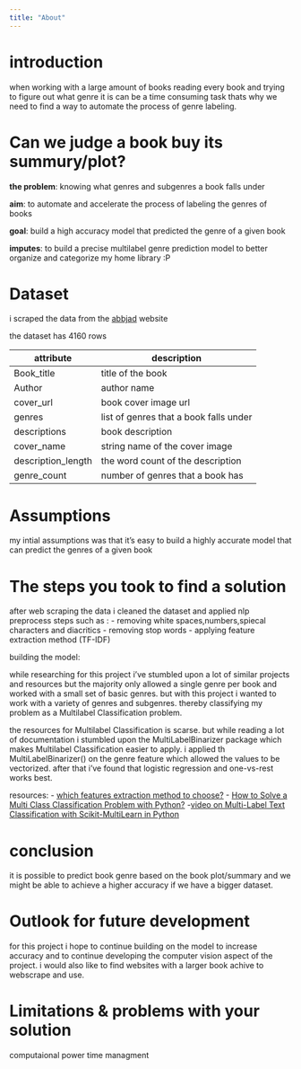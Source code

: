 ```yaml
---
title: "About"
---
```


# introduction

when working with a large amount of books reading every book and trying to figure out what genre it is can be a time consuming task thats why we need to find a way to automate the process of genre labeling. 

# Can we judge a book buy its summury/plot?

**the problem**: knowing what genres and subgenres a book falls under 

**aim**: to automate and accelerate the process of labeling the genres of books

**goal**: build a high accuracy model that predicted the genre of a given book

**imputes**: to build a precise multilabel genre prediction model to better organize and categorize my home library :P

# Dataset 

i scraped the data from the [abbjad](https://www.abjjad.com/) website 

the dataset has 4160 rows


| attribute          | description                            |
|--------------------|----------------------------------------|
| Book_title         | title of the book                      |
| Author             | author name                            |
| cover_url          | book cover image url                   |
| genres             | list of genres that a book falls under |
| descriptions       | book description                       |
| cover_name         | string name of the cover image         |
| description_length | the word count of the description      |
| genre_count        | number of genres that a book has       |


# Assumptions

my intial assumptions was that it's easy to build a highly accurate model that can predict the genres of a given book

# The steps you took to find a solution

 after web scraping the data i cleaned the dataset and applied nlp preprocess steps such as : 
 - removing white spaces,numbers,spiecal characters and diacritics
 - removing stop words
 - applying feature extraction method (TF-IDF)
 
 building the model:
 
  while researching for this project i've stumbled upon a lot of similar projects and resources but the majority only allowed a single genre per book and worked with a small set of basic genres. but with this project i wanted to work with a variety of genres and subgenres. thereby classifying my problem as a Multilabel Classification problem.
  
  the resources for Multilabel Classification is scarse. but while reading a lot of documentation i stumbled upon the MultiLabelBinarizer package which makes Multilabel Classification easier to apply. i applied th MultiLabelBinarizer() on the genre feature which allowed the values to be vectorized. after that i've found that logistic regression and one-vs-rest works best.
  
  resources:
  - [which features extraction method to choose?](https://sci-hub.se/https://dl.acm.org/doi/10.1145/3372938.3372998)
  - [How to Solve a Multi Class Classification Problem with Python?](https://www.projectpro.io/article/multi-class-classification-python-example/547)
  -[video on Multi-Label Text Classification with Scikit-MultiLearn in Python](https://www.youtube.com/watch?v=YyOuDi-zSiI&t=1007s&ab_channel=JCharisTech)
 
 
# conclusion

it is possible to predict book genre based on the book plot/summary and we might be able to achieve a higher accuracy if we have a bigger dataset.

# Outlook for future development

for this project i hope to continue building on the model to increase accuracy and to continue developing the computer vision aspect of the project. i would also like to find websites with a larger book achive to webscrape and use.

# Limitations & problems with your solution

computaional power 
time managment 


